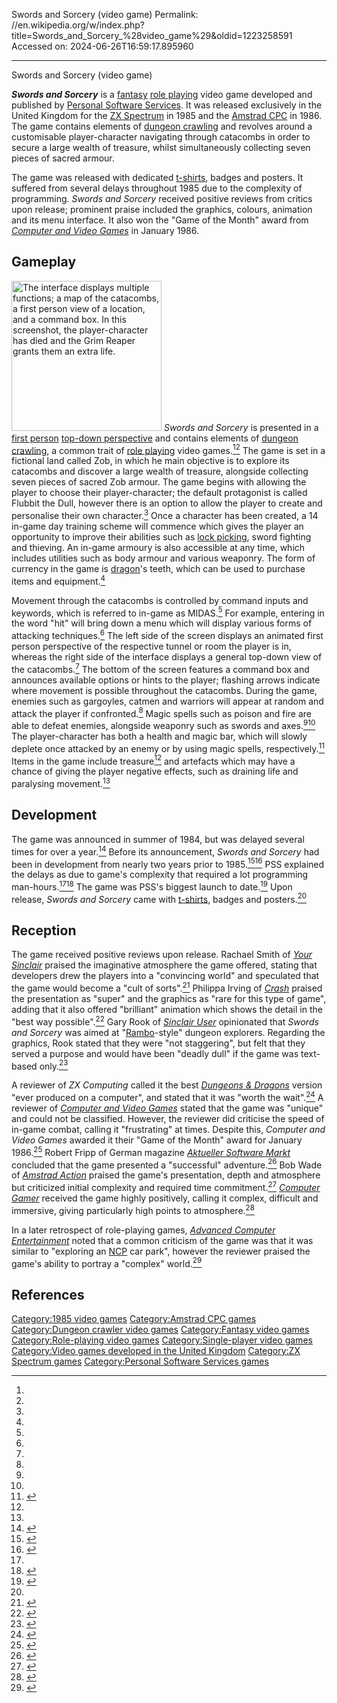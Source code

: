 Swords and Sorcery (video game)
Permalink: //en.wikipedia.org/w/index.php?title=Swords_and_Sorcery_%28video_game%29&oldid=1223258591
Accessed on: 2024-06-26T16:59:17.895960



------
Swords and Sorcery (video game)
{{short description|1985 video game}}
{{about|the 1985 video game|other uses of "Swords & Sorcery"|Swords & sorcery (disambiguation)}}
{{Infobox video game
|title = Swords and Sorcery
|image = File:Swords and Sorcery cover art.png
|caption = ZX Spectrum cover art
|developer = [[Personal Software Services]]
|publisher = Personal Software Services
|designer = Michael Simpson<br />Paul Hutchinson
|released = {{vgrelease|UK|1985}}
|genre = [[Role-playing video game|Role-playing]]
|modes = [[Single-player video game|Single-player]]
|platforms = [[ZX Spectrum]], [[Amstrad CPC]]
}}

'''''Swords and Sorcery''''' is a [[fantasy]] [[role-playing game|role playing]] video game developed and published by [[Personal Software Services]]. It was released exclusively in the United Kingdom for the [[ZX Spectrum]] in 1985 and the [[Amstrad CPC]] in 1986. The game contains elements of [[dungeon crawl]]ing and revolves around a customisable player-character navigating through catacombs in order to secure a large wealth of treasure, whilst simultaneously collecting seven pieces of sacred armour.

The game was released with dedicated [[t-shirt]]s, badges and posters. It suffered from several delays throughout 1985 due to the complexity of programming. ''Swords and Sorcery'' received positive reviews from critics upon release; prominent praise included the graphics, colours, animation and its menu interface. It also won the "Game of the Month" award from ''[[Computer and Video Games]]'' in January 1986.

==Gameplay==
[[File:Swords and Sorcery gameplay.gif|thumb|left|240px|The interface displays multiple functions; a map of the catacombs, a [[first person (video games)|first person]] view of a location, and a command box. In this screenshot, the player-character has died and the [[Grim Reaper]] grants them an extra life.]]
''Swords and Sorcery'' is presented in a [[first person (video games)|first person]] [[top-down perspective]] and contains elements of [[dungeon crawl]]ing, a common trait of [[role playing game|role playing]] video games.<ref name=crash/><ref name=YS/> The game is set in a fictional land called Zob, in which he main objective is to explore its catacombs and discover a large wealth of treasure, alongside collecting seven pieces of sacred Zob armour. The game begins with allowing the player to choose their player-character; the default protagonist is called Flubbit the Dull, however there is an option to allow the player to create and personalise their own character.<ref name=crash/> Once a character has been created, a 14 in-game day training scheme will commence which gives the player an opportunity to improve their abilities such as [[lock picking]], sword fighting and thieving. An in-game armoury is also accessible at any time, which includes utilities such as body armour and various weaponry. The form of currency in the game is [[dragon]]'s teeth, which can be used to purchase items and equipment.<ref name=crash/>

Movement through the catacombs is controlled by command inputs and keywords, which is referred to in-game as MIDAS.<ref name=crash/> For example, entering in the word "hit" will bring down a menu which will display various forms of attacking techniques.<ref name=CVG/> The left side of the screen displays an animated first person perspective of the respective tunnel or room the player is in, whereas the right side of the interface displays a general top-down view of the catacombs.<ref name=YS/> The bottom of the screen features a command box and announces available options or hints to the player; flashing arrows indicate where movement is possible throughout the catacombs. During the game, enemies such as gargoyles, catmen and warriors will appear at random and attack the player if confronted.<ref name=CGG/> Magic spells such as poison and fire are able to defeat enemies, alongside weaponry such as swords and axes.<ref name=crash/><ref name=CVG/> The player-character has both a health and magic bar, which will slowly deplete once attacked by an enemy or by using magic spells, respectively.<ref name=CGG>{{cite magazine |title=Swords & Sorcery |magazine=Computer Gamer |issue=9 |date=December 1985 |publisher=Argus Specialist Publications |pages=12–14 |url=https://archive.org/stream/Computer_Gamer_Issue_09_1985-12_Argus_Press_GB#page/n11/mode/2up |access-date=16 January 2016}}</ref> Items in the game include treasure<ref name=YS/> and artefacts which may have a chance of giving the player negative effects, such as draining life and paralysing movement.<ref name=crash/>

==Development==
The game was announced in summer of 1984, but was delayed several times for over a year.<ref name=CU85>{{cite journal|title=Adventure News|journal=[[Commodore User]]|publisher=[[Emap]]|date=December 1985|issue=27|page=32|url=https://archive.org/stream/commodore-user-magazine-27/Commodore_User_Issue_27_1985_Dec#page/n31/mode/2up|access-date=9 January 2016}}</ref> Before its announcement, ''Swords and Sorcery'' had been in development from nearly two years prior to 1985.<ref name=PCG>{{cite journal|title=Adventure News|journal=[[Personal Computer Games]]|publisher=[[Verenigde Nederlandse Uitgeverijen|VNU]]|date=December 1985|issue=13|page=110|url=https://archive.org/stream/personalcomputergames-magazine-13/PersonalComputerGames_13#page/n109/mode/2up|access-date=9 January 2016}}</ref><ref name=YC>{{cite journal|title=Data Statements - PSS Magic|journal=[[Your Commodore]]|publisher=Argus Specialist|date=February 1985|issue=5|page=12|url=https://archive.org/stream/05-your-commodore-magazine/Your_Commodore_Issue_05_1985_Feb#page/n11/mode/2up|access-date=9 January 2016}}</ref> PSS explained the delays as due to game's complexity that required a lot programming man-hours.<ref name=CU85/><ref name=ZZAP>{{cite journal|title=Saga of Swords and Sorcery|journal=[[Zzap!64]]|publisher=[[Newsfield]]|date=May 1985|issue=1|page=28|url=https://archive.org/stream/zzap64-magazine-001/ZZap_64_Issue_001_1985_May#page/n27/mode/2up|access-date=2 January 2016}}</ref> The game was PSS's biggest launch to date.<ref name=CU86>{{cite journal|title=Swords and Sorcery Preview|journal=[[Commodore User]]|publisher=[[Emap]]|date=February 1986|issue=29|page=35|url=https://archive.org/stream/commodore-user-magazine-29/Commodore_User_Issue_29_1986_Feb#page/n33/mode/2up|access-date=9 January 2016}}</ref> Upon release, ''Swords and Sorcery'' came with [[t-shirt]]s, badges and posters.<ref name=CVG/>

==Reception==
{{Video game reviews
| CRASH = 9/10<ref name=crash/>
| rev1 = ''[[Your Sinclair]]''
| rev1Score = 7/10<ref name=YS/>
| rev2 = ''[[Sinclair User]]'' 
| rev2Score = {{Rating|4|5}}<ref name=SU/>
| CVG = 8/10<ref name=CVG/>
| rev3 = ''ZX Computing''
| rev3Score = {{Rating|4|5}}<ref name=ZX/>
| rev4 = ''[[Aktueller Software Markt]]''
| rev4Score = 95/100<ref name=ASM/>
| rev5 = ''[[Amstrad Action]]''
| rev5Score = 70%<ref name=AMA/>
| award1Pub = ''Computer and Video Games''
| award1 = Game of the Month<ref name=CVG/>
| award2Pub = ''Crash''
| award2 = Smash<ref>Game review, Crash magazine issue 24, January 1986, page 162</ref>
}}

The game received positive reviews upon release. Rachael Smith of ''[[Your Sinclair]]'' praised the imaginative atmosphere the game offered, stating that developers drew the players into a "convincing world" and speculated that the game would become a "cult of sorts".<ref name=YS>{{cite journal|last1=Smith|first1=Rachael|title=Swords And Sorcery review|journal=Your Sinclair|date=February 1896|issue=2|page=29|url=http://www.ysrnry.co.uk/articles/swordsandsorcery.htm|access-date=29 December 2015}}</ref> Philippa Irving of ''[[Crash (magazine)|Crash]]'' praised the presentation as "super" and the graphics as "rare for this type of game", adding that it also offered "brilliant" animation which shows the detail in the "best way possible".<ref name=crash>{{cite journal|last1=Irving|first1=Philippa|title=Swords and Sorcery review (Crash)|journal=Crash|date=December 1985|issue=24|page=162|url=http://www.crashonline.org.uk/24/sorcery.htm|access-date=29 December 2015}}</ref> Gary Rook of ''[[Sinclair User]]'' opinionated that ''Swords and Sorcery'' was aimed at "[[Rambo (film series)|Rambo]]-style" dungeon explorers. Regarding the graphics, Rook stated that they were "not staggering", but felt that they served a purpose and would have been "deadly dull" if the game was text-based only.<ref name=SU>{{cite journal|last1=Rook|first1=Gary|title=Swords and Sorcery review|journal=Sinclair User|date=February 1986|issue=47|pages=83. 84|url=http://wos.meulie.net/pub/sinclair/magazines/SinclairUser/Issue047/Pages/SinclairUser04700083.jpg|access-date=29 December 2015}}</ref>

A reviewer of ''ZX Computing'' called it the best ''[[Dungeons & Dragons]]'' version "ever produced on a computer", and stated that it was "worth the wait".<ref name=ZX>{{cite journal|title=Swords and Sorcery review|journal=ZX Computing|date=March 1986|issue=86|page=40|url=http://wos.meulie.net/pub/sinclair/magazines/ZXComputing/Issue8602/Pages/ZXComputing860200040.jpg|access-date=29 December 2015}}</ref> A reviewer of ''[[Computer and Video Games]]'' stated that the game was "unique" and could not be classified. However, the reviewer did criticise the speed of in-game combat, calling it "frustrating" at times. Despite this, ''Computer and Video Games'' awarded it their "Game of the Month" award for January 1986.<ref name=CVG>{{cite journal|title=Swords and Sorcery (CVG)|journal=[[Computer and Video Games]]|date=February 1986|issue=15|pages=14, 15|url=http://wos.meulie.net/pub/sinclair/magazines/C+VG/Issue051/Pages/CVG05100014.jpg|access-date=29 December 2015}}</ref> Robert Fripp of German magazine ''[[Aktueller Software Markt]]'' concluded that the game presented a "successful" adventure.<ref name=ASM>{{cite journal|last1=Fripp|first1=Robert|title=Geheimnisvoll (Swords and Sorcery review)|journal=[[Aktueller Software Markt]]|date=April 1986|issue=83|page=89|url=https://archive.org/stream/asm_magazine-1986-04/ASM_04_1986#page/n83/mode/2up|access-date=30 December 2015|language=German}}</ref> Bob Wade of ''[[Amstrad Action]]'' praised the game's presentation, depth and atmosphere but criticized initial complexity and required time commitment.<ref name=AMA>{{cite journal|last1=Wade|first1=Bob|title=Swords and Sorcery review|journal=[[Amstrad Action]]|publisher=[[Future plc]]|date=June 1986|issue=9|pages=64, 66|url=https://archive.org/stream/AmstradAction052/AmstradAction/AmstradAction009#page/n63/mode/2up|access-date=2 January 2016}}</ref> ''[[Computer Gamer]]'' received the game highly positively, calling it complex, difficult and immersive, giving particularly high points to atmosphere.<ref>{{cite magazine |title=Adventure Reviews – Swords & Sorcery |magazine=Computer Gamer |author=G.H. |issue=15 |date=June 1986 |publisher=Argus Specialist Publications |page=36 |url=https://archive.org/stream/Computer_Gamer_Issue_15_1986-06_Argus_Press_GB#page/n35/mode/2up |access-date=16 January 2016}}</ref>

In a later retrospect of role-playing games, ''[[Advanced Computer Entertainment]]'' noted that a common criticism of the game was that it was similar to "exploring an [[National Car Parks|NCP]] car park", however the reviewer praised the game's ability to portray a "complex" world.<ref name=ACE>{{cite journal|title=Role Up|journal=[[Advanced Computer Entertainment]]|publisher=[[Future plc]]|date=November 1988|issue=14|page=100|url=https://archive.org/stream/ACE_Issue_14_1988-11_Future_Publishing_GB#page/n99/mode/2up|access-date=2 January 2016}}</ref>

==References==
{{reflist|2}}

{{Personal Software Services}}

{{Good article}}

[[Category:1985 video games]]
[[Category:Amstrad CPC games]]
[[Category:Dungeon crawler video games]]
[[Category:Fantasy video games]]
[[Category:Role-playing video games]]
[[Category:Single-player video games]]
[[Category:Video games developed in the United Kingdom]]
[[Category:ZX Spectrum games]]
[[Category:Personal Software Services games]]